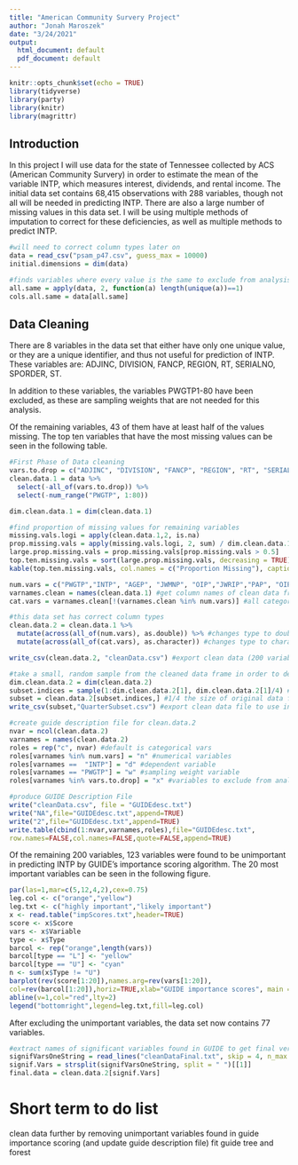 ```yaml
---
title: "American Community Survery Project"
author: "Jonah Maroszek"
date: "3/24/2021"
output:
  html_document: default
  pdf_document: default
---
```


```r
knitr::opts_chunk$set(echo = TRUE)
library(tidyverse)
library(party)
library(knitr)
library(magrittr)
```
## Introduction
In this project I will use data for the state of Tennessee collected by ACS (American Community Survery) in order to estimate the mean of the variable INTP, which measures interest, dividends, and rental income. The initial data set contains 68,415 observations with 288 variables, though not all will be needed in predicting INTP. There are also a large number of missing values in this data set. I will be using multiple methods of imputation to correct for these deficiencies, as well as multiple methods to predict INTP.

```r
#will need to correct column types later on 
data = read_csv("psam_p47.csv", guess_max = 10000)
initial.dimensions = dim(data)

#finds variables where every value is the same to exclude from analysis
all.same = apply(data, 2, function(a) length(unique(a))==1)
cols.all.same = data[all.same]
```

## Data Cleaning
There are 8 variables in the data set that either have only one unique value, or they are a unique identifier, and thus not useful for prediction of INTP. These variables are: ADJINC, DIVISION, FANCP, REGION, RT, SERIALNO, SPORDER, ST.  

In addition to these variables, the variables PWGTP1-80 have been excluded, as these are sampling weights that are not needed for this analysis.  

Of the remaining variables, 43 of them have at least half of the values missing. The top ten variables that have the most missing values can be seen in the following table.
```r
#First Phase of Data cleaning
vars.to.drop = c("ADJINC", "DIVISION", "FANCP", "REGION", "RT", "SERIALNO", "SPORDER", "ST")
clean.data.1 = data %>% 
  select(-all_of(vars.to.drop)) %>% 
  select(-num_range("PWGTP", 1:80)) 

dim.clean.data.1 = dim(clean.data.1)

#find proportion of missing values for remaining variables
missing.vals.logi = apply(clean.data.1,2, is.na)
prop.missing.vals = apply(missing.vals.logi, 2, sum) / dim.clean.data.1[1]
large.prop.missing.vals = prop.missing.vals[prop.missing.vals > 0.5]
top.ten.missing.vals = sort(large.prop.missing.vals, decreasing = TRUE)[1:10]
kable(top.ten.missing.vals, col.names = c("Proportion Missing"), caption = "Variables and Proportion of Missing Values", digits = 3)
```

```r
num.vars = c("PWGTP","INTP", "AGEP", "JWMNP", "OIP","JWRIP","PAP", "OIP", "RETP","SEMP", "SSIP", "SSP", "WKWN", "WKHP", "WAGP","PINCP", "PERNP","POVPIP", "CITWP", "MARHYP", "YOEP") #numerical variables 
varnames.clean = names(clean.data.1) #get column names of clean data frame
cat.vars = varnames.clean[!(varnames.clean %in% num.vars)] #all categorical variables

#this data set has correct column types 
clean.data.2 = clean.data.1 %>% 
  mutate(across(all_of(num.vars), as.double)) %>% #changes type to double 
  mutate(across(all_of(cat.vars), as.character)) #changes type to character 

write_csv(clean.data.2, "cleanData.csv") #export clean data (200 variables) file to use in guide

```

```r
#take a small, random sample from the cleaned data frame in order to decrease run time of guide importance scoring algorithm
dim.clean.data.2 = dim(clean.data.2)
subset.indices = sample(1:dim.clean.data.2[1], dim.clean.data.2[1]/4) #randomly picked subset 
subset = clean.data.2[subset.indices,] #1/4 the size of original data frame
write_csv(subset,"QuarterSubset.csv") #export clean data file to use in guide
```

```r
#create guide description file for clean.data.2
nvar = ncol(clean.data.2)
varnames = names(clean.data.2)
roles = rep("c", nvar) #default is categorical vars
roles[varnames %in% num.vars] = "n" #numerical variables
roles[varnames ==  "INTP"] = "d" #dependent variable
roles[varnames == "PWGTP"] = "w" #sampling weight variable
roles[varnames %in% vars.to.drop] = "x" #variables to exclude from analysis

#produce GUIDE Description File
write("cleanData.csv", file = "GUIDEdesc.txt")
write("NA",file="GUIDEdesc.txt",append=TRUE)
write("2",file="GUIDEdesc.txt",append=TRUE)
write.table(cbind(1:nvar,varnames,roles),file="GUIDEdesc.txt",
row.names=FALSE,col.names=FALSE,quote=FALSE,append=TRUE)
```
Of the remaining 200 variables, 123 variables were found to be unimportant in predicting INTP by GUIDE's importance scoring algorithm. The 20 most important variables can be seen in the following figure.
```r
par(las=1,mar=c(5,12,4,2),cex=0.75)
leg.col <- c("orange","yellow")
leg.txt <- c("highly important","likely important")
x <- read.table("impScores.txt",header=TRUE)
score <- x$Score
vars <- x$Variable
type <- x$Type
barcol <- rep("orange",length(vars))
barcol[type == "L"] <- "yellow"
barcol[type == "U"] <- "cyan"
n <- sum(x$Type != "U")
barplot(rev(score[1:20]),names.arg=rev(vars[1:20]),
col=rev(barcol[1:20]),horiz=TRUE,xlab="GUIDE importance scores", main = "Top 20 Important Variables")
abline(v=1,col="red",lty=2)
legend("bottomright",legend=leg.txt,fill=leg.col)

```

After excluding the unimportant variables, the data set now contains 77 variables.


```r
#extract names of significant variables found in GUIDE to get final version of the data set for analysis
signifVarsOneString = read_lines("cleanDataFinal.txt", skip = 4, n_max = 1)
signif.Vars = strsplit(signifVarsOneString, split = " ")[[1]]
final.data = clean.data.2[signif.Vars]


```


# Short term to do list
clean data further by removing unimportant variables found in guide importance scoring (and update guide description file)
fit guide tree and forest



